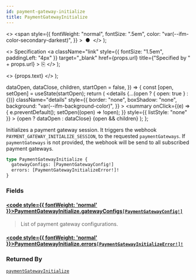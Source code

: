 ```yaml
---
id: payment-gateway-initialize
title: PaymentGatewayInitialize
---
```


  <>
    <span
      style={{
        fontWeight: "normal",
        fontSize: ".5em",
        color: "var(--ifm-color-secondary-darkest)",
      }}
    >
      &nbsp;●&nbsp;
    </span>
  </>
);

  <>
    Specification
    <a
      className="link"
      style={{ fontSize: "1.5em", paddingLeft: "4px" }}
      target="\_blank"
      href={props.url}
      title={"Specified by " + props.url}
    >
      ⎘
    </a>
  </>
);

  <>
    <span className={props.class}>{props.text}</span>
  </>
);


  dataOpen,
  dataClose,
  children,
  startOpen = false,
}) => {
  const [open, setOpen] = useState(startOpen);
  return (
    <details
      {...(open ? { open: true } : {})}
      className="details"
      style={{
        border: "none",
        boxShadow: "none",
        background: "var(--ifm-background-color)",
      }}
    >
      <summary
        onClick={(e) => {
          e.preventDefault();
          setOpen((open) => !open);
        }}
        style={{ listStyle: "none" }}
      >
        {open ? dataOpen : dataClose}
      </summary>
      {open && children}
    </details>
  );
};

Initializes a payment gateway session. It triggers the webhook `PAYMENT_GATEWAY_INITIALIZE_SESSION`, to the requested `paymentGateways`. If `paymentGateways` is not provided, the webhook will be send to all subscribed payment gateways.

<Badge text="Added in Saleor 3.13" class="secondary margin-bottom--sm" />

<FeaturePreview />

```graphql
type PaymentGatewayInitialize {
  gatewayConfigs: [PaymentGatewayConfig!]
  errors: [PaymentGatewayInitializeError!]!
}
```

### Fields

#### [<code style={{ fontWeight: 'normal' }}>PaymentGatewayInitialize.<b>gatewayConfigs</b></code>](#)<Bullet />[`[PaymentGatewayConfig!]`](../../../api-storefront/payments/objects/payment-gateway-config) <Badge class="badge badge--secondary" text="list"/> <Badge class="badge badge--secondary" text="object"/> <Badge class="badge badge--secondary" text="payments"/>

> List of payment gateway configurations.

#### [<code style={{ fontWeight: 'normal' }}>PaymentGatewayInitialize.<b>errors</b></code>](#)<Bullet />[`[PaymentGatewayInitializeError!]!`](../../../api-storefront/payments/objects/payment-gateway-initialize-error) <Badge class="badge badge--secondary" text="non-null"/> <Badge class="badge badge--secondary" text="object"/> <Badge class="badge badge--secondary" text="payments"/>

>

### Returned By

[`paymentGatewayInitialize`](../../../api-storefront/payments/mutations/payment-gateway-initialize) <Badge class="badge badge--secondary" text="mutation"/>

